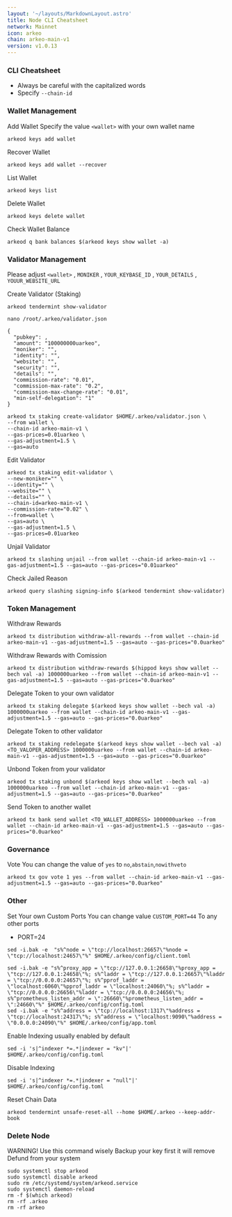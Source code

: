 ```yaml
---
layout: '~/layouts/MarkdownLayout.astro'
title: Node CLI Cheatsheet
network: Mainnet
icon: arkeo
chain: arkeo-main-v1
version: v1.0.13
---
```


### CLI Cheatsheet

- Always be careful with the capitalized words
- Specify `--chain-id`

### Wallet Management

Add Wallet
Specify the value `<wallet>` with your own wallet name

```
arkeod keys add wallet
```

Recover Wallet
```
arkeod keys add wallet --recover
```

List Wallet
```
arkeod keys list
```

Delete Wallet
```
arkeod keys delete wallet
```

Check Wallet Balance
```
arkeod q bank balances $(arkeod keys show wallet -a)
```

### Validator Management

Please adjust `<wallet>` , `MONIKER` , `YOUR_KEYBASE_ID` , `YOUR_DETAILS` , `YOUUR_WEBSITE_URL`

Create Validator (Staking)
```
arkeod tendermint show-validator
```
```
nano /root/.arkeo/validator.json
```
```
{
  "pubkey": ,
  "amount": "100000000uarkeo",
  "moniker": "",
  "identity": "",
  "website": "",
  "security": "",
  "details": "",
  "commission-rate": "0.01",
  "commission-max-rate": "0.2",
  "commission-max-change-rate": "0.01",
  "min-self-delegation": "1"
}
```
```
arkeod tx staking create-validator $HOME/.arkeo/validator.json \
--from wallet \
--chain-id arkeo-main-v1 \
--gas-prices=0.01uarkeo \
--gas-adjustment=1.5 \
--gas=auto
```


Edit Validator
```
arkeod tx staking edit-validator \
--new-moniker="" \
--identity="" \
--website="" \
--details="" \
--chain-id=arkeo-main-v1 \
--commission-rate="0.02" \
--from=wallet \
--gas=auto \
--gas-adjustment=1.5 \
--gas-prices=0.01uarkeo
```

Unjail Validator
```
arkeod tx slashing unjail --from wallet --chain-id arkeo-main-v1 --gas-adjustment=1.5 --gas=auto --gas-prices="0.01uarkeo"
```

Check Jailed Reason
```
arkeod query slashing signing-info $(arkeod tendermint show-validator)
```

### Token Management

Withdraw Rewards
```
arkeod tx distribution withdraw-all-rewards --from wallet --chain-id arkeo-main-v1 --gas-adjustment=1.5 --gas=auto --gas-prices="0.0uarkeo"
```

Withdraw Rewards with Comission
```
arkeod tx distribution withdraw-rewards $(hippod keys show wallet --bech val -a) 1000000uarkeo --from wallet --chain-id arkeo-main-v1 --gas-adjustment=1.5 --gas=auto --gas-prices="0.0uarkeo"
```

Delegate Token to your own validator
```
arkeod tx staking delegate $(arkeod keys show wallet --bech val -a) 1000000uarkeo --from wallet --chain-id arkeo-main-v1 --gas-adjustment=1.5 --gas=auto --gas-prices="0.0uarkeo"
```

Delegate Token to other validator
```
arkeod tx staking redelegate $(arkeod keys show wallet --bech val -a) <TO_VALOPER_ADDRESS> 1000000uarkeo --from wallet --chain-id arkeo-main-v1 --gas-adjustment=1.5 --gas=auto --gas-prices="0.0uarkeo"
```

Unbond Token from your validator
```
arkeod tx staking unbond $(arkeod keys show wallet --bech val -a) 1000000uarkeo --from wallet --chain-id arkeo-main-v1 --gas-adjustment=1.5 --gas=auto --gas-prices="0.0uarkeo"
```

Send Token to another wallet
```
arkeod tx bank send wallet <TO_WALLET_ADDRESS> 1000000uarkeo --from wallet --chain-id arkeo-main-v1 --gas-adjustment=1.5 --gas=auto --gas-prices="0.0uarkeo"
```

### Governance 

Vote
You can change the value of `yes` to `no`,`abstain`,`nowithveto`

```
arkeod tx gov vote 1 yes --from wallet --chain-id arkeo-main-v1 --gas-adjustment=1.5 --gas=auto --gas-prices="0.0uarkeo"
```

### Other

Set Your own Custom Ports
You can change value `CUSTOM_PORT=44` To any other ports

- PORT=24
```  
sed -i.bak -e  "s%^node = \"tcp://localhost:26657\"%node = \"tcp://localhost:24657\"%" $HOME/.arkeo/config/client.toml
```
```
sed -i.bak -e "s%^proxy_app = \"tcp://127.0.0.1:26658\"%proxy_app = \"tcp://127.0.0.1:24658\"%; s%^laddr = \"tcp://127.0.0.1:26657\"%laddr = \"tcp://0.0.0.0:24657\"%; s%^pprof_laddr = \"localhost:6060\"%pprof_laddr = \"localhost:24060\"%; s%^laddr = \"tcp://0.0.0.0:26656\"%laddr = \"tcp://0.0.0.0:24656\"%; s%^prometheus_listen_addr = \":26660\"%prometheus_listen_addr = \":24660\"%" $HOME/.arkeo/config/config.toml
sed -i.bak -e "s%^address = \"tcp://localhost:1317\"%address = \"tcp://localhost:24317\"%; s%^address = \"localhost:9090\"%address = \"0.0.0.0:24090\"%" $HOME/.arkeo/config/app.toml
```

Enable Indexing usually enabled by default
```
sed -i 's|^indexer *=.*|indexer = "kv"|' $HOME/.arkeo/config/config.toml
```

Disable Indexing
```
sed -i 's|^indexer *=.*|indexer = "null"|' $HOME/.arkeo/config/config.toml
```

Reset Chain Data
```
arkeod tendermint unsafe-reset-all --home $HOME/.arkeo --keep-addr-book
```

### Delete Node

WARNING! Use this command wisely 
Backup your key first it will remove Defund from your system

```
sudo systemctl stop arkeod
sudo systemctl disable arkeod
sudo rm /etc/systemd/system/arkeod.service
sudo systemctl daemon-reload
rm -f $(which arkeod)
rm -rf .arkeo
rm -rf arkeo
```
